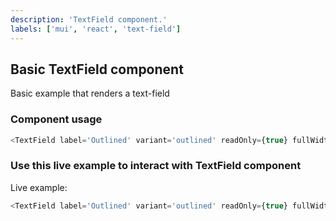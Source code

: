 ---
description: 'TextField component.'
labels: ['mui', 'react', 'text-field']
---


## Basic TextField component

Basic example that renders a text-field

### Component usage

```js
<TextField label='Outlined' variant='outlined' readOnly={true} fullWidth />
```

### Use this live example to interact with TextField component

Live example:

```js live
<TextField label='Outlined' variant='outlined' readOnly={true} fullWidth />
```
